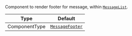 Component to render footer for message, within [`MessageList`](../../../ui-components/message-list).

| Type          | Default                                                          |
| ------------- | ---------------------------------------------------------------- |
| ComponentType | [`MessageFooter`](../../../ui-components/message/message-footer) |
